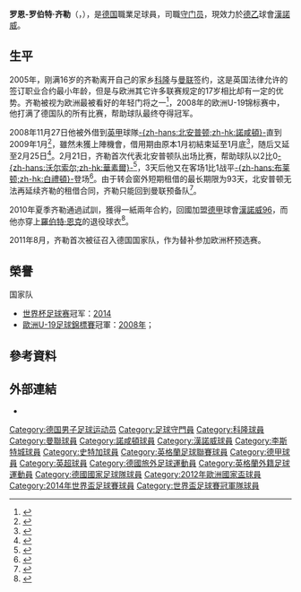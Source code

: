 {{noteta|G1=MUFC|G2=德甲|G3=足球|G4=FAcup
|T=zh-hans:罗恩-罗伯特·齐勒; zh-hk:朗-羅拔·薛拿; zh-tw:齊勒;
|1=zh-hans:罗恩-罗伯特; zh-hk:朗-羅拔; zh-tw:朗-羅伯特;
|2=zh-hans:齐勒; zh-hk:薛拿; zh-tw:齊勒;
}}
{{Football player infobox
|          playername = 罗恩-罗伯特·齐勒<br />''Ron-Robert Zieler''
| image          = Ron-Robert Zieler.jpg
| image_size     = 200
| caption        = Zieler with Stuttgart in 2017
| fullname       = Ron-Robert Zieler<ref>{{cite news |title=2014 FIFA World Cup Brazil: List of Players |url=http://www.fifadata.com/document/fwc/2014/pdf/fwc_2014_squadlists.pdf |publisher=FIFA |format=PDF |page=16 |date=11 June 2014 |accessdate=11 June 2014 |archive-date=2015-06-11 |archive-url=https://web.archive.org/web/20150611133541/http://www.uefa.com/uefachampionsleague/news/newsid%3D2255077.html |dead-url=no }}</ref>
| birth_date     = {{birth date and age|1989|2|12|df=y}}
| birth_place    = 西德[[科隆|科隆]]
| height         = {{height|m=1.88}}<ref>{{cite book |editor1-last=Rollin |editor1-first=Glenda |editor2-last=Rollin |editor2-first=Jack |title=Sky Sports Football Yearbook 2009–2010 |publisher=Headline |year=2009 |isbn=978-0-7553-1948-0 |page=502 }}</ref><ref>{{cite book |last=Hugman |first=Barry J. |title=The PFA Footballers Who's Who 2009–10 |year=2009 |publisher=Mainstream Publishing |location=Edinburgh |isbn=978-1-84596-474-0 |page=452 }}</ref>
|            position = [[守门员|守门员]]
| currentclub    = [[汉诺威96足球俱乐部|漢諾威]]
| clubnumber     = 16
| youthyears1    = 1994–1999 |youthclubs1 = SCB Viktoria Köln
| youthyears2    = 1999–2005 |youthclubs2 = [[科隆足球俱樂部|科隆]]
| youthyears3    = 2005–2008 |youthclubs3 = [[曼聯預備隊及青訓學院|曼聯]]
| years1         = 2008–2010 |clubs1 = [[曼聯|曼聯]]             |caps1 =   0 |goals1 = 0
| years2         = 2008–2009 |clubs2 = → [[北安普頓足球俱樂部|北安普頓]]      |caps2 =   2 |goals2 = 0
| years3         = 2010–2011 |clubs3 = [[汉诺威96足球俱乐部|漢諾威二隊]] |caps3 =  15 |goals3 = 0
| years4         = 2010–2016 |clubs4 = [[汉诺威96足球俱乐部|漢諾威]]                                          |caps4 = 185 |goals4 = 0
| years5         = 2016–2017   |clubs5 = [[莱斯特城足球俱乐部|莱斯特城]]                   |caps5 =   9 |goals5 = 0
| years6         = 2017–2019 |clubs6 = [[斯图加特体育俱乐部|斯图加特]]                                        |caps6 =  68 |goals6 = 0
| years7         = 2019–     |clubs7 = [[汉诺威96足球俱乐部|漢諾威]]                                     |caps7 =   36 |goals7 = 0
| years8         = 2020–2021 |clubs8 = → [[科隆足球俱樂部|科隆]] (外借)                             |caps8 =   1 |goals8 = 0
| nationalyears1 = 2004–2005 |nationalteam1 = 德国U16 |nationalcaps1 =  5 |nationalgoals1 = 0
| nationalyears2 = 2005–2006 |nationalteam2 = 德国U17 |nationalcaps2 = 11 |nationalgoals2 = 0
| nationalyears3 = 2007      |nationalteam3 = 德国U18 |nationalcaps3 =  1 |nationalgoals3 = 0
| nationalyears4 = 2008      |nationalteam4 =德国U19 |nationalcaps4 = 10 |nationalgoals4 = 0
| nationalyears5 = 2009      |nationalteam5 = 德国U20 |nationalcaps5 =  5 |nationalgoals5 = 0
| nationalyears6 = 2011–2015     |nationalteam6 = [[德國國家足球隊|德國]]           |nationalcaps6 =  6 |nationalgoals6 = 0
| medaltemplates =
{{MedalCompetition|[[世界盃足球賽|世界盃足球賽]]}}
{{Medal|W|[[2014年世界盃足球賽|2014]]|}}
{{MedalCompetition|[[欧洲足球锦标赛|欧洲足球锦标赛]]}}
{{Medal|B|[[2012年欧洲足球锦标赛|2012]]|}}<!--Though there was no third place playoff, UEFA decided in the 2012 edition to award the semi-final losers (Germany and Portugal) bronze medals.-->
{{MedalCompetition|[[歐洲U-19足球錦標賽|歐洲U-19足球錦標賽]]}}
{{Medal|W|[[2008年歐洲U-19足球錦標賽|2008]]|}}
|            pcupdate = 2021年8月28日
| nationalteam-update = 2015年6月10日 
}}

'''罗恩-罗伯特·齐勒'''（{{lang-de|'''Ron-Robert Zieler'''}}，{{bd|1989年|2月12日|catidx=Zieler, Ron-Robert}}），是[[德国|德国]]職業足球員，司職[[守门员|守门员]]，現效力於[[德國足球乙級聯賽|德乙]]球會[[汉诺威96足球俱乐部|漢諾威]]。

== 生平 ==
2005年，刚满16岁的齐勒离开自己的家乡[[科隆|科隆]]与[[曼联|曼联]]签约，这是英国法律允许的签订职业合约最小年龄，但是与欧洲其它许多联赛规定的17岁相比却有一定的优势。齐勒被视为欧洲最被看好的年轻门将之一<ref>{{Cite web |url=http://www.manutd.com/default.sps?pagegid=%7BFE60904B-C2A8-4E60-9B05-700DBBC29BBC%7D&section=playerProfile&teamid=458&bioid=91977 |title=曼联官网介绍 |access-date=2017-07-17 |archive-url=https://web.archive.org/web/20170305063813/http://www.manutd.com/default.sps?pagegid=%7BFE60904B-C2A8-4E60-9B05-700DBBC29BBC%7D&section=playerProfile&teamid=458&bioid=91977 |archive-date=2017-03-05 |dead-url=yes }}</ref>，2008年的欧洲U-19锦标赛中，他打满了德国队的所有比赛，帮助球队最终夺得冠军。

2008年11月27日他被外借到[[英格蘭足球甲級聯賽|英甲]]球隊[[北安普顿足球俱乐部|-{zh-hans:北安普顿;zh-hk:諾咸頓}-]]直到2009年1月<ref>{{cite news |url=http://news.bbc.co.uk/sport2/hi/football/teams/n/northampton_town/7753090.stm  |title=Cobblers sign Man Utd goalkeeper  |publisher=[[BBC|BBC]] Sport  |date=2008-11-27  |accessdate=2009-01-30  }}{{en}}</ref>，雖然未獲上陣機會，借用期由原本1月初結束延至1月底<ref>{{cite news |url=http://www.skysports.com/story/0,19528,11661_4739270,00.html |title=Cobblers extend Zieler loan |publisher=Sky Sports  |date=2009-01-03  |accessdate=2009-01-30  }}{{en}}</ref>，随后又延至2月25日<ref>{{cite news |title=Zieler earns Cobblers stay |url=http://www.skysports.com/story/0,19528,11739_4886430,00.html |work=Sky Sports |publisher=BSkyB |date=2009-02-02 |accessdate=2009-12-09}}{{en}}</ref>。2月21日，齐勒首次代表北安普顿队出场比赛，帮助球队以2比0[[沃尔索尔足球俱乐部|-{zh-hans:沃尔索尔;zh-hk:華素爾}-]]<ref>{{cite news |title=Northampton 0-2 Walsall |url=http://news.bbc.co.uk/sport1/hi/football/eng_div_2/7886243.stm |work=BBC Sport |publisher=British Broadcasting Corporation |date=2009-02-21 |accessdate=2009-12-09 }}{{en}}</ref>，3天后他又在客场1比1战平[[布莱顿足球俱乐部|-{zh-hans:布莱顿;zh-hk:白禮頓}-]]登场<ref>{{cite news |title=Brighton 1-1 Northampton |url=http://news.bbc.co.uk/sport1/hi/football/eng_div_2/7899939.stm |work=BBC Sport |publisher=British Broadcasting Corporation |date=2009-02-24 |accessdate=2009-12-09 }}{{en}}</ref>。由于转会窗外短期租借的最长期限为93天，北安普顿无法再延续齐勒的租借合同，齐勒只能回到曼联预备队<ref>{{cite news |title=Zieler departs |url=http://www.ntfc.co.uk/page/NewsDetail/0,,10425~1569709,00.html |work=ntfc.co.uk |publisher=Northampton Town FC |date=2009-02-26 |accessdate=2009-12-09 }}{{dead link|date=2018年1月 |bot=InternetArchiveBot |fix-attempted=yes }}{{en}}</ref>。

2010年夏季齐勒通過試訓，獲得一紙兩年合約，回國加盟[[德甲|德甲]]球會[[汉诺威96足球俱乐部|漢諾威96]]，而他亦穿上[[羅伯特·恩克|羅伯特·恩克]]的退役球衣<ref>{{cite news |language=zh-hans |url=http://dfo.cn/dfo/show.asp?id=10312 |title=天才门将齐勒回国 试训成功签约汉诺威 |publisher=德国足球在线 |date=2010-04-23 |accessdate=2010-07-25}}</ref>。

2011年8月，齐勒首次被征召入德国国家队，作为替补参加欧洲杯预选赛。

== 榮譽 ==
;国家队
* [[世界杯足球赛|世界杯足球赛]]冠军：[[2014年世界杯足球赛|2014]]
* [[歐洲U-19足球錦標賽|歐洲U-19足球錦標賽]]冠軍：[[2008年歐洲U-19足球錦標賽|2008年]]；

== 參考資料 ==
{{reflist}}

== 外部連結 ==
* {{soccerbase|id=49988|name=罗恩-罗伯特·齐勒}}

{{Navboxes colour
|title= 德国国家队参赛名单
|bg = white
|fg = black
|list1=
{{2012年歐洲足球錦標賽德國參賽名單}}
{{2014年世界杯足球赛德国参赛名单}}
}}

{{DEFAULTSORT:Zieler, Ron-Robert}}
[[Category:德国男子足球运动员|Category:德国男子足球运动员]]
[[Category:足球守門員|Category:足球守門員]]
[[Category:科隆球員|Category:科隆球員]]
[[Category:曼聯球員|Category:曼聯球員]]
[[Category:諾咸頓球員|Category:諾咸頓球員]]
[[Category:漢諾威球員|Category:漢諾威球員]]
[[Category:李斯特城球員|Category:李斯特城球員]]
[[Category:史特加球員|Category:史特加球員]]
[[Category:英格蘭足球聯賽球員|Category:英格蘭足球聯賽球員]]
[[Category:德甲球員|Category:德甲球員]]
[[Category:英超球員|Category:英超球員]]
[[Category:德國旅外足球運動員|Category:德國旅外足球運動員]]
[[Category:英格蘭外籍足球運動員|Category:英格蘭外籍足球運動員]]
[[Category:德國國家足球隊球員|Category:德國國家足球隊球員]]
[[Category:2012年歐洲國家盃球員|Category:2012年歐洲國家盃球員]]
[[Category:2014年世界盃足球賽球員|Category:2014年世界盃足球賽球員]]
[[Category:世界盃足球賽冠軍隊球員|Category:世界盃足球賽冠軍隊球員]]